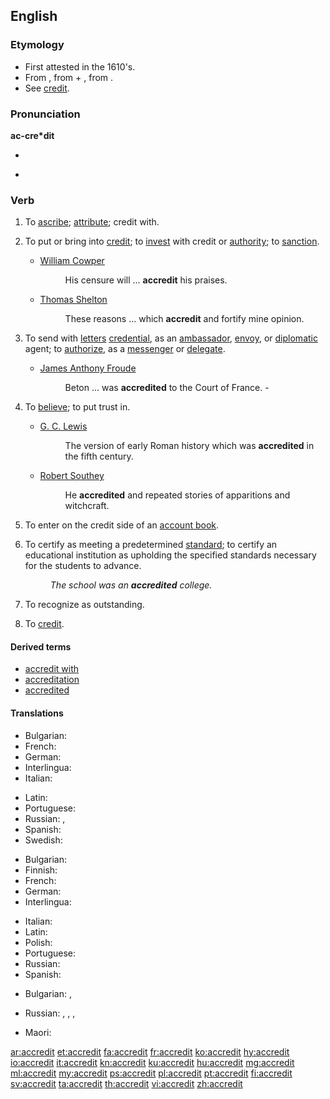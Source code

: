==English==

===Etymology===
* First attested in the 1610's.
* From {{etyl|fr|en}} {{m|fr|accrediter|accréditer}}, from {{m|fr|a|à|to}} + {{m|fr|crediter|créditer|to credit}}, from {{m|fr|credit|crédit|credit}}.
* See [[credit]].

===Pronunciation===
'''ac-cre*dit'''
* {{a|US}} {{IPA|/ə.ˈkrɛd.ɪt/|lang=en}}
* {{audio|en-us-accredit.ogg|Audio (US)|lang=en}}

===Verb===
{{en-verb}}

# {{label|en|transitive}} To [[ascribe]]; [[attribute]]; credit with.
# {{label|en|transitive}} To put or bring into [[credit]]; to [[invest]] with credit or [[authority]]; to [[sanction]].
#* {{rfdate}} [[w:William Cowper|William Cowper]]
#*: His censure will ... '''accredit''' his praises.
#* {{rfdate}} [[w:Thomas Shelton|Thomas Shelton]]
#*: These reasons ... which '''accredit''' and fortify mine opinion.
# {{label|en|transitive}} To send with [[letter]]s [[credential]], as an [[ambassador]], [[envoy]], or [[diplomatic]] agent; to [[authorize]], as a [[messenger]] or [[delegate]].
#* {{rfdate}} [[w:James Anthony Froude|James Anthony Froude]]
#*: Beton ... was '''accredited''' to the Court of France. -
# {{label|en|transitive}} To [[believe]]; to put trust in.
#* {{rfdate}} [[w:G. C. Lewis|G. C. Lewis]]
#*: The version of early Roman history which was '''accredited''' in the fifth century.
#* {{rfdate}} [[w:Robert Southey|Robert Southey]]
#*: He '''accredited''' and repeated stories of apparitions and witchcraft.
# {{label|en|transitive}} To enter on the credit side of an [[account book]].
# {{label|en|transitive}} To certify as meeting a predetermined [[standard]]; to certify an educational institution as upholding the specified standards necessary for the students to advance.
#: ''The school was an '''accredited''' college.''
# {{label|en|transitive}} To recognize as outstanding.
# {{label|en|transitive|literally}} To [[credit]].

====Derived terms====
* [[accredit with]]
* [[accreditation]]
* [[accredited]]

====Translations====
{{trans-top|To put or bring into credit; to invest with credit or authority; to sanction}}
* Bulgarian: {{t+|bg|упълномощавам}}
* French: {{t+|fr|accréditer}}
* German: {{t+|de|akkreditieren}}
* Interlingua: {{t|ia|accreditar}}
* Italian: {{t+|it|accreditare}}
{{trans-mid}}
* Latin: {{t|la|accustor}}
* Portuguese: {{t|pt|credenciar}}
* Russian: {{t+|ru|уполномо́чивать|impf}}, {{t+|ru|уполномо́чить|pf}}
* Spanish: {{t+|es|acreditar}}
* Swedish: {{t+|sv|ackreditera}}
{{trans-bottom}}
{{trans-top|To send with letters credential, as an ambassador, envoy, or diplomatic agent; to authorize, as a messenger or delegate.}}
* Bulgarian: {{t+|bg|акредитирам}}
* Finnish: {{t+|fi|akkreditoida}}
* French: {{t+|fr|accréditer}}
* German: {{t+|de|akkreditieren}}
* Interlingua: {{t|ia|accreditar}}
{{trans-mid}}
* Italian: {{t+|it|accreditare}}
* Latin: {{t|la|accustor}}
* Polish: {{t+|pl|akredytować|impf|pf}}
* Portuguese: {{t|pt|credenciar}}
* Russian: {{t+|ru|аккредитова́ть|impf|pf}}
* Spanish: {{t+|es|acreditar}}
{{trans-bottom}}
{{trans-top|To believe; to credit; to put trust in}}
* Bulgarian: {{t+|bg|поверявам}}, {{t|bg|доверявам}}
{{trans-mid}}
* Russian: {{t+|ru|доверя́ть|impf}}, {{t+|ru|дове́рить|pf}}, {{t+|ru|припи́сывать|impf}}, {{t+|ru|приписа́ть|pf}} {{qualifier|ascribe}}
{{trans-bottom}}

{{trans-top|to certify as meeting a predetermined standard}}
{{trans-mid}}
* Maori: {{t|mi|whakamana}}
{{trans-bottom}}

[[ar:accredit]]
[[et:accredit]]
[[fa:accredit]]
[[fr:accredit]]
[[ko:accredit]]
[[hy:accredit]]
[[io:accredit]]
[[it:accredit]]
[[kn:accredit]]
[[ku:accredit]]
[[hu:accredit]]
[[mg:accredit]]
[[ml:accredit]]
[[my:accredit]]
[[ps:accredit]]
[[pl:accredit]]
[[pt:accredit]]
[[fi:accredit]]
[[sv:accredit]]
[[ta:accredit]]
[[th:accredit]]
[[vi:accredit]]
[[zh:accredit]]
